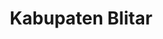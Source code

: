 ---
title: Kabupaten Blitar
image: /kabupaten-blitar.jpg?url
category: Kabupaten
description: ""
---